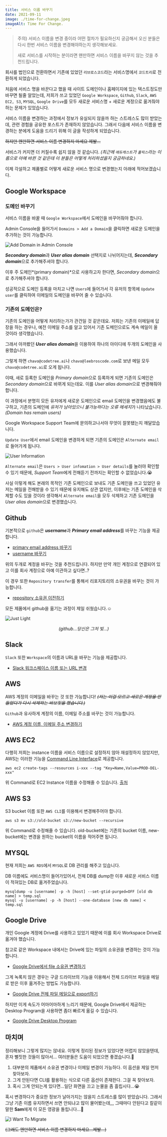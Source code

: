```yaml
---
title: 서비스 이름 바꾸기
date: 2021-09-11
image: ./time-for-change.jpeg
imageAlt: Time For Change.
---
```


> 주의) 서비스 이름을 변경 중이라 어떤 절차가 필요하신지 궁금해서 오신 분들은 다시 한번 서비스 이름을 변경해야하는지 생각해보세요.
>
> 새로 서비스를 시작하는 분이라면 왠만하면 서비스 이름을 바꾸지 않는 것을 추천드립니다.

회사를 법인으로 전환하면서 기존에 있었던 `리브로스코드`라는 서비스명에서 `코드트리`로 전환하게 되었습니다.

처음에 서비스 명을 바꾼다고 했을 때 사이트 도메인이나 홈페이지에 있는 텍스트정도만 바꾸면 될줄 알았는데,
저희가 쓰고 있었던 `Google Workspace`, `Github`, `Slack`, `AWS EC2, S3`, `MYSQL`, `Google Drive`를
모두 새로운 서비스명 + 새로운 계정으로 옮겨줘야하는 문제가 있었습니다.

서비스 이름을 변경하는 과정에서 정보가 유실되지 않을까 하는 스트레스도 많이 받았는데,
관련 경험을 공유한 포스트가 존재하지 않았습니다.
그래서 다음에 서비스 이름을 변경하는 분에게 도움을 드리기 위해 이 글을 작성하게 되었습니다.

~~하지만 왠만하면 서비스 이름 변경하지 마세요 제발...~~

서비스가 커지면 더 커질수록 쉽지 않을 것 같습니다.
*(최근에 `에듀캐스트`가 `홀릭스`라는 이름으로 아예 바뀐 것 같은데 이 분들은 어떻게 처리하셨을지 궁금하네요.)*

이제 각설하고 제품별로 어떻게 새로운 서비스 명으로 변경했는지 아래에 적어보겠습니다.

## Google Workspace

### 도메인 바꾸기

서비스 이름을 바꿀 때 `Google Workspace`에서 도메인을 바꾸어줘야 합니다.

Admin Console을 들어가서 `Domains > Add a Domain`을 클릭하면 새로운 도메인을 추가하는 것이 가능합니다.

![Add Domain in Admin Console](./add-domain-in-admin-console.png)

***Secondary domain***과 ***User alias domain*** 선택지로 나뉘어지는데,
***Secondary domain***으로 추가해주셔야 합니다.

이후 주 도메인*(primary domain)*으로 사용하고자 한다면,
*Secondary domain*으로 추가해주셔야 합니다.

성공적으로 도메인 등록을 마치고 나면 `Users`에 들어가서 각 유저의 항목에
`Update user`를 클릭하여 이메일의 도메인을 바꾸어 줄 수 있습니다.

### 기존의 도메인은?

기존의 도메인을 어떻게 처리하는가가 관건일 것 같은데요. 저희는 기존의 이메일에 답장을 하는 경우나,
예전 이메일 주소를 알고 있어서 기존 도메인으로도 계속 메일이 올 것이라 생각했습니다.

그래서 아까봤던 ***User alias domain***을 이용하여 하나의 아이디에 두개의 도메인을 사용했습니다.

그렇게 하면 `chavo@codetree.ai`나 `chavo@leebroscode.com`로 보낸 메일 모두 `chavo@codetree.ai`로 오게 됩니다.

이때, 새로 등록한 도메인을 *Primary domain*으로 등록하게 되면 기존의 도메인은 *Secondary domain*으로
바뀌게 되는데요. 이를 *User alias domain*으로 변경해줘야 합니다.

이 과정에서 분명히 모든 유저에게 새로운 도메인으로 email 도메인을 변경했음에도 불구하고, 기존의 도메인에 *유저가 남아있으니
불가능하다는 오류 메세지*가 나타났습니다.*(Domain has remain users)*

Google Workspace Support Team에 문의하고나서야 무엇이 잘못됐는지 깨달았습니다.

`Update User`에서 email 도메인을 변경하게 되면 기존의 도메인은 `Alternate email`로 들어가게 됩니다.

![User Information](./user-information.png)

`Alternate email`은 `Users > User infomation > User details`를 눌러야 확인할 수 있기 때문에,
*Support Team*에게 전해듣기 전까지는 확인할 수 없었습니다.😭

사실 이렇게 해도 본래의 목적인 기존 도메인으로 보내도 기존 도메인을 쓰고 있었던 유저는 메일을 전해받을 수 있기 때문에
유지해도 상관 없지만, 이후에는 기존 도메인을 삭제할 수도 있을 것이라 생각해서 `Alternate email`을 모두 삭제하고
기존 도메인을 *User alias domain*으로 변경했습니다.

## Github

기본적으로 `github`은 ***username***과 ***Primary email address***를 바꾸는 기능을 제공합니다.

* [primary email address 바꾸기](https://docs.github.com/en/account-and-profile/setting-up-and-managing-your-github-user-account/managing-email-preferences/changing-your-primary-email-address)
* [username 바꾸기](https://docs.github.com/en/account-and-profile/setting-up-and-managing-your-github-user-account/managing-user-account-settings/changing-your-github-username)

위의 두개로 계정을 바꾸는 것을 추천드립니다. 하지만 만약 개인 계정으로 연결되어 있고 이를 회사 계정으로 아예 이관하고 싶다면..?

이 경우 또한 `Repository transfer`를 통해서 리포지토리의 소유권을 바꾸는 것이 가능합니다.
* [repository 소유권 이전하기](https://docs.github.com/en/repositories/creating-and-managing-repositories/transferring-a-repository)

모든 제품에서 github을 옮기는 과정이 제일 쉬웠습니다.☺️

![Just Light](./just-light.jpeg)

<p style="text-align: center;">
    <em>(github...당신은 그저 빛...)</em>
</p>

## Slack

`Slack` 또한 `Workspace`의 이름과 URL을 바꾸는 기능을 제공합니다.

* [Slack 워크스페이스 이름 또는 URL 변경](https://slack.com/help/articles/201663443-Change-your-workspace-or-org-name-and-URL)

## AWS

AWS 계정의 이메일을 바꾸는 것 또한 가능합니다!
*~~(저는 이걸 모르고 새로운 계정을 만들었다가 다시 삭제하는 바보짓을 했습니다.)~~*

`Github`과 유사하게 계정의 이름, 이메일 주소를 바꾸는 것이 가능합니다.

* [AWS 계정 이름, 이메일 주소 변경하기](https://docs.aws.amazon.com/awsaccountbilling/latest/aboutv2/manage-account-payment.html#manage-account-payment-edit-user-name)

## AWS EC2

다행히 저희는 instance 이름을 서비스 이름으로 설정하지 않아 재설정하지 않았지만,
AWS는 이러한 기능을 [Command Line Interface](https://aws.amazon.com/cli/)로 제공합니다.

```
aws ec2 create-tags --resources i-xxx --tag "Key=Name,Value=PROD-DEL-xxx"
```

위 Command로 EC2 Instance 이름을 수정해줄 수 있습니다.
[출처](https://stackoverflow.com/questions/35772757/how-to-rename-ec2-instance-name)

## AWS S3

S3 bucket 이름 또한 `AWS CLI`를 이용해서 변경해주어야 합니다.

```
aws s3 mv s3://old-bucket s3://new-bucket --recursive
```

위 Command로 수정해줄 수 있습니다. old-bucket에는 기존의 bucket 이름,
new-bucket에는 변경을 원하는 bucket의 이름을 적어주면 됩니다.

## MYSQL

현재 저희는 `AWS RDS`에서 `MYSQL`로 DB 관리를 해주고 있습니다.

DB 이름에도 서비스명이 들어가있어서, 전체 DB를 dump한 이후 새로운 서비스 이름이 적혀있는 DB로
옮겨주었습니다.

```
mysqldump -u [username] -p -h [host] --set-gtid-purged=OFF [old db name] > temp.sql
mysql -u [username] -p -h [host] --one-database [new db name] < temp.sql
```

## Google Drive

개인 Google 계정에 Drive를 사용하고 있었기 때문에 이를 회사 Workspace Drive로 옮겨야 했습니다.

참고로 같은 Workspace 내에서는 Drive에 있는 파일의 소유권을 변경하는 것이 가능합니다.

* [Google Drive에서 file 소유권 변경하기](https://support.google.com/drive/answer/2494892)

그게 녹록치 않은 경우는 구글 드라이브의 기능을 이용해서 전체 드라이브 파일을 메일로 받은 이후 옮겨주는 방법도 가능합니다.

* [Google Drive 전체 파일 메일으로 export하기](https://dailymalay.tistory.com/72)

하지만 이게 속도가 어마어마하게 느리기 때문에, Google Drive에서 제공하는 Desktop Program을 사용하면 좀더 빠르게 옮길 수 있습니다.

* [Google Drive Desktop Program](https://www.google.com/drive/download/)

## 마치며

정리해보니 그렇게 많지는 않네요. 이렇게 정리된 정보가 있었다면 어렵지 않았을텐데, 혼자 뻘짓한 것들이 많아서...
여러분들은 도움이 되었으면 좋겠습니다.🙌

1. 대부분의 제품에서 소유권 변경이나 이메일 변경이 가능하다. 이 옵션을 제일 먼저 찾아보자.
2. 그게 안된다면 CLI를 활용하는 식으로 다른 옵션이 존재한다. 그걸 꼭 찾아보자.
3. 혹시 그게 안되는게 있다면...일단 화면을 끄고 눈물을 좀 흘립시다...😭

혹시 변경하다가 중요한 정보가 날아가지는 않을지 스트레스를 많이 받았습니다. 그래서
그냥 기존 이름 유지하면서 쓰면 안되냐고 많이 물어봤는데,,, 그때마다 안된다고 칼같이
말한 **Sam**에게 이 모든 영광을 돌립니다...🤗

![I Want To Migrate](./i-want-to-migrate.jpeg)

~~(그래도 왠만하면 서비스 이름 변경하지 마세요...제발...)~~
